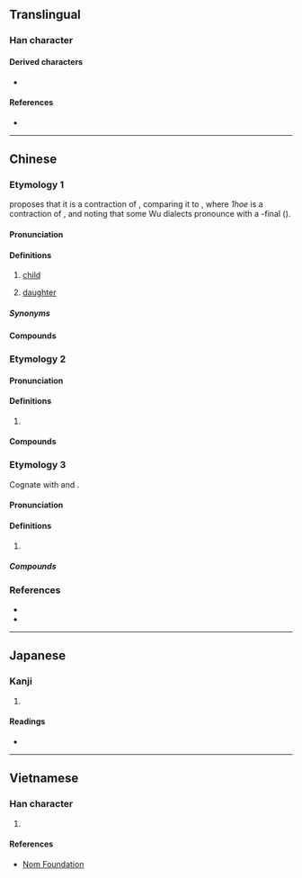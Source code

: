 {{character info/new}}
==Translingual==

===Han character===
{{Han char|rn=31|rad=囗|as=03|sn=6|four=60404|canj=WV|ids=⿴囗女}}

====Derived characters====
* {{l|mul|[[𥜫]], [[𦮗]]}}

====References====
* {{Han ref|kx=0217.060|dkj=04696|dj=0444.050|hdz=10713.080|uh=56E1|ud=22241|bh=C9C6|bd=51654}}

----

==Chinese==

===Etymology 1===
{{zh-forms}}

{{zh-ref|Pan (2015)}} proposes that it is a contraction of {{zh-l|女兒|tr=-}}, comparing it to {{zh-l|蝦|tr=1ho; 1hoe}}, where ''1hoe'' is a contraction of {{zh-l|蝦兒}}, and noting that some Wu dialects pronounce {{zh-l|女|tr=3nyy}} with a {{ltc-l|麻}}-final ({{IPAchar|/o/}}).

====Pronunciation====
{{zh-pron
|m=nān
|c=naam4
|w=3noe,1'noe
|w_note=1'noe - diminutive (e.g. {{zh-l|*囡囡}})
|cat=n
}}

====Definitions====
{{zh-hanzi}}

# {{lb|zh|Wu}} [[child]]
# {{lb|zh|Wu|dated|_|in|_|Shanghai}} [[daughter]]

=====Synonyms=====
{{zh-dial|女兒}}

====Compounds====
{{zh-der|小囡|囡兒|囡兒大細|囡兒小姐|囡囡|過房囡兒|男小囡|女小囡|囡大細|大細囡|小小囡|乖囡|寶貝囡|阿囡|毛頭囡|兆頭囡|坐家囡|私囡|侄囡|侄囡兒|外甥囡|孫囡|孫囡兒|囡仔:kín-á}}

===Etymology 2===
{{zh-forms}}

====Pronunciation====
{{zh-pron
|c=neoi5,neoi5-2,neoi5-1
|cat=n
}}

====Definitions====
{{zh-hanzi}}

# {{lb|zh|Cantonese}} {{zh-alt-form|*女|daughter; girlfriend; (cards) queen}}

====Compounds====
{{zh-der|囡囡:neoi5-4 neoi5-2}}

===Etymology 3===
{{zh-forms|alt=囝}}
Cognate with {{zh-l|囝|kiáⁿ, káⁿ}} and {{zh-l|仔|á}}.

====Pronunciation====
{{zh-pron
|mn=ml:kín/xm,tw:gín/qz:kán
|cat=n
}}

====Definitions====
{{zh-hanzi}}

# {{zh-only|囡仔}}

=====Compounds=====
{{zh-der|囡仔|查某囡仔|囡仔嬰|囡仔兄|囡仔工|囡仔款|囡仔囝|囡仔歌|囡仔人|囡仔疕|囡仔性|囡仔栽|育囡仔|育囡仔歌|猴囡仔|抾囡仔|年尾囡仔|騙囡仔|生囡仔|死囡仔|死囡仔脯|死囡仔䖙|查埔囡仔|𨑨迌囡仔}}

===References===
* {{R:twedu|B00480}}
* {{thcwda|267}}

----

==Japanese==

===Kanji===
{{ja-kanji|grade=|rs=囗03}}

# {{defn|lang=ja|sort=囗03}}

====Readings====
* {{ja-readings|goon=[[のう]] (nō)|kanon=[[なん]] (nan)|kun=}}

----

==Vietnamese==

===Han character===
{{vi-hantu|niếp|rs=囗03}}

# {{defn|lang=vi|sort=囗03}}

====References====
* [http://nomfoundation.org/common/nom_details.php?codepoint=56e1 Nom Foundation]